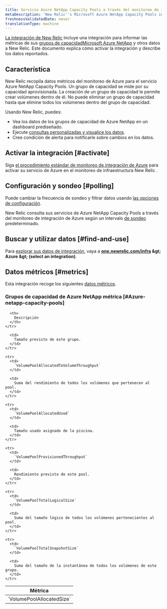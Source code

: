 ```yaml
---
title: Servicio Azure NetApp Capacity Pools a través del monitoreo de integración de Azure
metaDescription: 'New Relic''s Microsoft Azure NetApp Capacity Pools integration: what data it reports and how to enable it.'
freshnessValidatedDate: never
translationType: machine
---
```


[La integración de New Relic](/docs/infrastructure/introduction-infra-monitoring) incluye una integración para informar las métricas de sus [grupos de capacidadMicrosoft Azure NetApp](https://learn.microsoft.com/en-us/azure/azure-netapp-files/azure-netapp-files-set-up-capacity-pool) y otros datos a New Relic. Este documento explica cómo activar la integración y describe los datos reportados.

## Característica

New Relic recopila datos métricos del monitoreo de Azure para el servicio Azure NetApp Capacity Pools. Un grupo de capacidad se mide por su capacidad aprovisionada. La creación de un grupo de capacidad le permite crear volúmenes dentro de él. No puede eliminar un grupo de capacidad hasta que elimine todos los volúmenes dentro del grupo de capacidad.

Usando New Relic, puedes:

* Vea los datos de los grupos de capacidad de Azure NetApp en un dashboard prediseñado.
* Ejecute [consultas personalizadas y visualice los datos](/docs/infrastructure/integrations-getting-started/getting-started/use-integration-data-new-relic-insights).
* Cree condición de alerta para notificarle sobre cambios en los datos.

## Activar la integración [#activate]

Siga [el procedimiento estándar de monitoreo de integración de Azure](/docs/infrastructure/microsoft-azure-integrations/azure-integrations-list/azure-monitor) para activar su servicio de Azure en el monitoreo de infraestructura New Relic .

## Configuración y sondeo [#polling]

Puede cambiar la frecuencia de sondeo y filtrar datos usando [las opciones de configuración](/docs/infrastructure/microsoft-azure-integrations/azure-integrations-list/azure-monitor/#settings).

New Relic consulta sus servicios de Azure NetApp Capacity Pools a través del monitoreo de integración de Azure según un intervalo [de sondeo](/docs/infrastructure/microsoft-azure-integrations/azure-integrations-list/azure-monitor/#settings) predeterminado.

## Buscar y utilizar datos [#find-and-use]

Para [explorar sus datos de integración](/docs/infrastructure/integrations/find-use-infrastructure-integration-data), vaya a <DNT>**[one.newrelic.com/infra](https://one.newrelic.com/infra) &amp;gt; Azure &amp;gt; (select an integration)**</DNT>.

## Datos métricos [#metrics]

Esta integración recoge los siguientes [datos métricos](/docs/infrastructure/integrations-getting-started/getting-started/understand-integration-data-data-types#metric).

### Grupos de capacidad de Azure NetApp métrica [#Azure-netapp-capacity-pools]

<table>
  <thead>
    <tr>
      <th style={{ width: "300px" }}>
        Métrica
      </th>

      <th>
        Descripción
      </th>
    </tr>
  </thead>

  <tbody>
    <tr>
      <td>
        `VolumePoolAllocatedSize`
      </td>

      <td>
        Tamaño previsto de este grupo.
      </td>
    </tr>

    <tr>
      <td>
        `VolumePoolAllocatedToVolumeThroughput`
      </td>

      <td>
        Suma del rendimiento de todos los volúmenes que pertenecen al pool.
      </td>
    </tr>

    <tr>
      <td>
        `VolumePoolAllocatedUsed`
      </td>

      <td>
        Tamaño usado asignado de la piscina.
      </td>
    </tr>

    <tr>
      <td>
        `VolumePoolProvisionedThroughput`
      </td>

      <td>
        Rendimiento previsto de este pool.
      </td>
    </tr>

    <tr>
      <td>
        `VolumePoolTotalLogicalSize`
      </td>

      <td>
        Suma del tamaño lógico de todos los volúmenes pertenecientes al pool.
      </td>
    </tr>

    <tr>
      <td>
        `VolumePoolTotalSnapshotSize`
      </td>

      <td>
        Suma del tamaño de la instantánea de todos los volúmenes de este grupo.
      </td>
    </tr>
  </tbody>
</table>